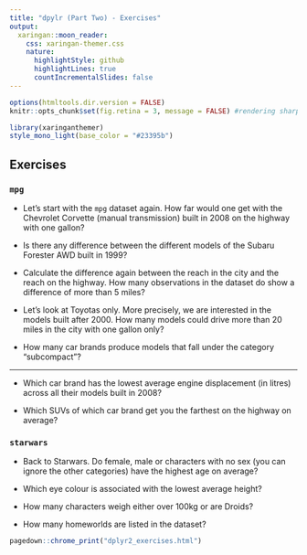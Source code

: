 ```yaml
---
title: "dpylr (Part Two) - Exercises"
output:
  xaringan::moon_reader:
    css: xaringan-themer.css
    nature:
      highlightStyle: github
      highlightLines: true
      countIncrementalSlides: false
---
```


```r
options(htmltools.dir.version = FALSE)
knitr::opts_chunk$set(fig.retina = 3, message = FALSE) #rendering sharp plots / not showing messages
```

```r
library(xaringanthemer)
style_mono_light(base_color = "#23395b")
```

## Exercises

### `mpg`

- Let’s start with the `mpg` dataset again. How far would one get with the Chevrolet Corvette (manual transmission) built in 2008 on the highway with one gallon?

- Is there any difference between the different models of the Subaru Forester AWD built in 1999?

- Calculate the difference again between the reach in the city and the reach on the highway. How many observations in the dataset do show a difference of more than 5 miles?

- Let’s look at Toyotas only. More precisely, we are interested in the models built after 2000. How many models could drive more than 20 miles in the city with one gallon only?

- How many car brands produce models that fall under the category “subcompact”?

---

- Which car brand has the lowest average engine displacement (in litres) across all their models built in 2008?

- Which SUVs of which car brand get you the farthest on the highway on average? 

### `starwars`

- Back to Starwars. Do female, male or characters with no sex (you can ignore the other categories) have the highest age on average?

- Which eye colour is associated with the lowest average height?

- How many characters weigh either over 100kg or are Droids?

- How many homeworlds are listed in the dataset?

```r
pagedown::chrome_print("dplyr2_exercises.html")
```


